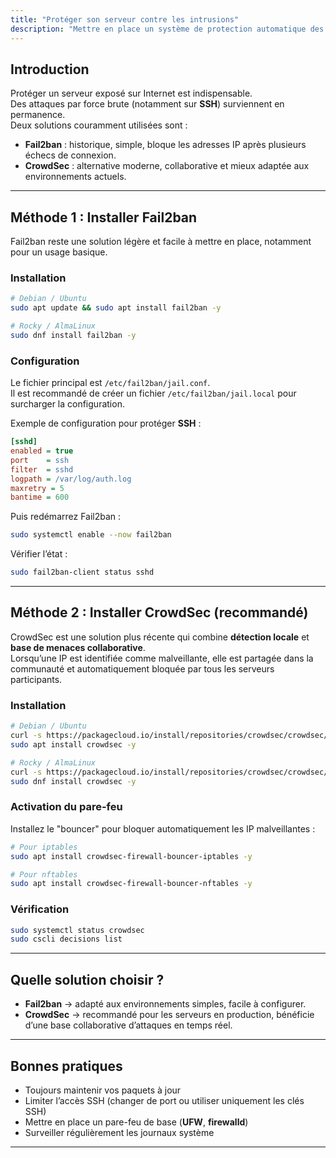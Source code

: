 ```yaml
---
title: "Protéger son serveur contre les intrusions"
description: "Mettre en place un système de protection automatique des services (SSH, web, etc.) avec Fail2ban ou CrowdSec."
---
```


## Introduction

Protéger un serveur exposé sur Internet est indispensable.  
Des attaques par force brute (notamment sur **SSH**) surviennent en permanence.  
Deux solutions couramment utilisées sont :

- **Fail2ban** : historique, simple, bloque les adresses IP après plusieurs échecs de connexion.  
- **CrowdSec** : alternative moderne, collaborative et mieux adaptée aux environnements actuels.

---

## Méthode 1 : Installer Fail2ban

Fail2ban reste une solution légère et facile à mettre en place, notamment pour un usage basique.

### Installation

```bash
# Debian / Ubuntu
sudo apt update && sudo apt install fail2ban -y

# Rocky / AlmaLinux
sudo dnf install fail2ban -y
```

### Configuration

Le fichier principal est `/etc/fail2ban/jail.conf`.  
Il est recommandé de créer un fichier `/etc/fail2ban/jail.local` pour surcharger la configuration.  

Exemple de configuration pour protéger **SSH** :

```ini
[sshd]
enabled = true
port    = ssh
filter  = sshd
logpath = /var/log/auth.log
maxretry = 5
bantime = 600
```

Puis redémarrez Fail2ban :

```bash
sudo systemctl enable --now fail2ban
```

Vérifier l’état :

```bash
sudo fail2ban-client status sshd
```

---

## Méthode 2 : Installer CrowdSec (recommandé)

CrowdSec est une solution plus récente qui combine **détection locale** et **base de menaces collaborative**.  
Lorsqu’une IP est identifiée comme malveillante, elle est partagée dans la communauté et automatiquement bloquée par tous les serveurs participants.

### Installation

```bash
# Debian / Ubuntu
curl -s https://packagecloud.io/install/repositories/crowdsec/crowdsec/script.deb.sh | sudo bash
sudo apt install crowdsec -y

# Rocky / AlmaLinux
curl -s https://packagecloud.io/install/repositories/crowdsec/crowdsec/script.rpm.sh | sudo bash
sudo dnf install crowdsec -y
```

### Activation du pare-feu

Installez le "bouncer" pour bloquer automatiquement les IP malveillantes :

```bash
# Pour iptables
sudo apt install crowdsec-firewall-bouncer-iptables -y

# Pour nftables
sudo apt install crowdsec-firewall-bouncer-nftables -y
```

### Vérification

```bash
sudo systemctl status crowdsec
sudo cscli decisions list
```

---

## Quelle solution choisir ?

- **Fail2ban** → adapté aux environnements simples, facile à configurer.  
- **CrowdSec** → recommandé pour les serveurs en production, bénéficie d’une base collaborative d’attaques en temps réel.  

---

## Bonnes pratiques

- Toujours maintenir vos paquets à jour  
- Limiter l’accès SSH (changer de port ou utiliser uniquement les clés SSH)  
- Mettre en place un pare-feu de base (**UFW**, **firewalld**)  
- Surveiller régulièrement les journaux système  

---
